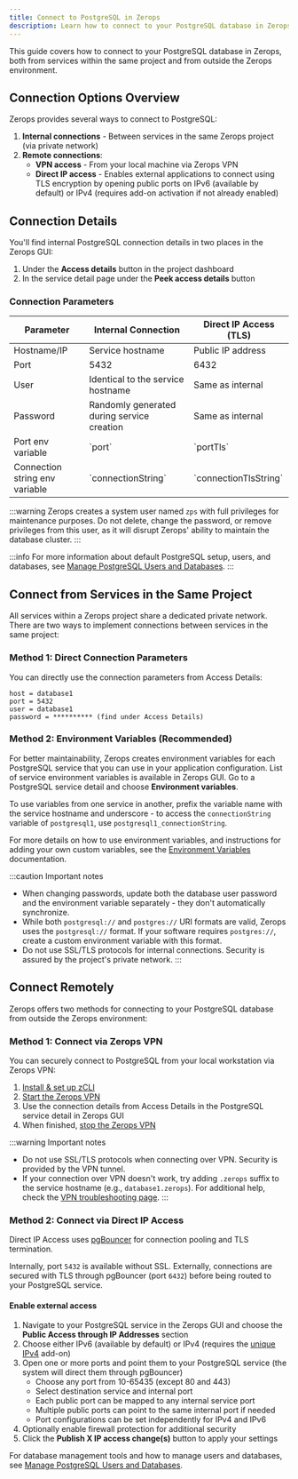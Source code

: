 ```yaml
---
title: Connect to PostgreSQL in Zerops
description: Learn how to connect to your PostgreSQL database in Zerops from various environments.
---
```


This guide covers how to connect to your PostgreSQL database in Zerops, both from services within the same project and from outside the Zerops environment.

## Connection Options Overview

Zerops provides several ways to connect to PostgreSQL:

1. **Internal connections** - Between services in the same Zerops project (via private network)
2. **Remote connections**:
   - **VPN access** - From your local machine via Zerops VPN
   - **Direct IP access** - Enables external applications to connect using TLS encryption by opening public ports on IPv6 (available by default) or IPv4 (requires add-on activation if not already enabled)

## Connection Details

You'll find internal PostgreSQL connection details in two places in the Zerops GUI:

1. Under the **Access details** button in the project dashboard
2. In the service detail page under the **Peek access details** button

### Connection Parameters

<table className="w-full my-1.5">
  <thead>
    <tr>
      <th className="w-fit">Parameter</th>
      <th className="w-fit">Internal Connection</th>
      <th className="w-fit">Direct IP Access (TLS)</th>
    </tr>
  </thead>
  <tbody>
    <tr>
      <td className="w-fit font-semibold whitespace-nowrap">Hostname/IP</td>
      <td className="w-fit">Service hostname</td>
      <td className="w-full">Public IP address</td>
    </tr>
    <tr>
      <td className="w-fit font-semibold whitespace-nowrap">Port</td>
      <td className="w-fit">5432</td>
      <td className="w-full">6432</td>
    </tr>
    <tr>
      <td className="w-fit font-semibold whitespace-nowrap">User</td>
      <td className="w-fit">Identical to the service hostname</td>
      <td className="w-full">Same as internal</td>
    </tr>
    <tr>
      <td className="w-fit font-semibold whitespace-nowrap">Password</td>
      <td className="w-fit">Randomly generated during service creation</td>
      <td className="w-full">Same as internal</td>
    </tr>
    <tr>
      <td className="w-fit font-semibold whitespace-nowrap">Port env variable</td>
      <td className="w-fit">`port`</td>
      <td className="w-full">`portTls`</td>
    </tr>
    <tr>
      <td className="w-fit font-semibold whitespace-nowrap">Connection string env variable</td>
      <td className="w-fit">`connectionString`</td>
      <td className="w-full">`connectionTlsString`</td>
    </tr>
  </tbody>
</table>

:::warning
Zerops creates a system user named `zps` with full privileges for maintenance purposes. Do not delete, change the password, or remove privileges from this user, as it will disrupt Zerops' ability to maintain the database cluster.
:::

:::info
For more information about default PostgreSQL setup, users, and databases, see [Manage PostgreSQL Users and Databases](/postgresql/how-to/manage).
:::

## Connect from Services in the Same Project

All services within a Zerops project share a dedicated private network. There are two ways to implement connections between services in the same project:

### Method 1: Direct Connection Parameters

You can directly use the connection parameters from Access Details:

```
host = database1
port = 5432
user = database1
password = ********** (find under Access Details)
```

### Method 2: Environment Variables (Recommended)

For better maintainability, Zerops creates environment variables for each PostgreSQL service that you can use in your application configuration. List of service environment variables is available in Zerops GUI. Go to a PostgreSQL service detail and choose **Environment variables**.

To use variables from one service in another, prefix the variable name with the service hostname and underscore - to access the `connectionString` variable of `postgresql1`, use `postgresql1_connectionString`.

For more details on how to use environment variables, and instructions for adding your own custom variables, see the [Environment Variables](/features/env-variables) documentation.

:::caution Important notes
- When changing passwords, update both the database user password and the environment variable separately - they don't automatically synchronize.
- While both `postgresql://` and `postgres://` URI formats are valid, Zerops uses the `postgresql://` format. If your software requires `postgres://`, create a custom environment variable with this format.
- Do not use SSL/TLS protocols for internal connections. Security is assured by the project's private network.
:::

## Connect Remotely

Zerops offers two methods for connecting to your PostgreSQL database from outside the Zerops environment:

### Method 1: Connect via Zerops VPN

You can securely connect to PostgreSQL from your local workstation via Zerops VPN:

1. [Install & set up zCLI](/references/cli)
2. [Start the Zerops VPN](/references/networking/vpn#start-vpn)
3. Use the connection details from Access Details in the PostgreSQL service detail in Zerops GUI
4. When finished, [stop the Zerops VPN](/references/networking/vpn#stop-vpn)

:::warning Important notes
* Do not use SSL/TLS protocols when connecting over VPN. Security is provided by the VPN tunnel.
* If your connection over VPN doesn't work, try adding `.zerops` suffix to the service hostname (e.g., `database1.zerops`). For additional help, check the [VPN troubleshooting page](/references/networking/vpn#troubleshooting).
:::

### Method 2: Connect via Direct IP Access

Direct IP Access uses [pgBouncer](https://www.pgbouncer.org/) for connection pooling and TLS termination.

Internally, port `5432` is available without SSL. Externally, connections are secured with TLS through pgBouncer (port `6432`) before being routed to your PostgreSQL service.

#### Enable external access

1. Navigate to your PostgreSQL service in the Zerops GUI and choose the **Public Access through IP Addresses** section
2. Choose either IPv6 (available by default) or IPv4 (requires the [unique IPv4](/references/networking/public-access#ipv4-configuration) add-on)
3. Open one or more ports and point them to your PostgreSQL service (the system will direct them through pgBouncer)
   - Choose any port from 10-65435 (except 80 and 443)
   - Select destination service and internal port
   - Each public port can be mapped to any internal service port
   - Multiple public ports can point to the same internal port if needed
   - Port configurations can be set independently for IPv4 and IPv6
4. Optionally enable firewall protection for additional security
5. Click the **Publish X IP access change(s)** button to apply your settings

For database management tools and how to manage users and databases, see [Manage PostgreSQL Users and Databases](/postgresql/how-to/manage).